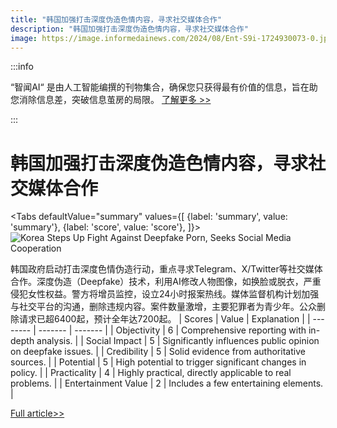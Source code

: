 ```yaml
---
title: "韩国加强打击深度伪造色情内容，寻求社交媒体合作"
description: "韩国加强打击深度伪造色情内容，寻求社交媒体合作"
image: https://image.informedainews.com/2024/08/Ent-S9i-1724930073-0.jpg
---
```



:::info

“智闻AI“ 是由人工智能编撰的刊物集合，确保您只获得最有价值的信息，旨在助您消除信息差，突破信息茧房的局限。  [了解更多 >>](/)

:::

# 韩国加强打击深度伪造色情内容，寻求社交媒体合作


<Tabs
	defaultValue="summary"
	values={[
	{label: 'summary', value: 'summary'},
	{label: 'score', value: 'score'},
]}>
<TabItem value="summary">
<img
  src="https://image.informedainews.com/2024/08/Ent-S9i-1724930073-0.jpg"
  alt="Korea Steps Up Fight Against Deepfake Porn, Seeks Social Media Cooperation"
/>



韩国政府启动打击深度色情伪造行动，重点寻求Telegram、X/Twitter等社交媒体合作。深度伪造（Deepfake）技术，利用AI修改人物图像，如换脸或脱衣，严重侵犯女性权益。警方将增员监控，设立24小时报案热线。媒体监督机构计划加强与社交平台的沟通，删除违规内容。案件数量激增，主要犯罪者为青少年。公众删除请求已超6400起，预计全年达7200起。
</TabItem>
<TabItem value="score">
	| Scores     | Value   | Explanation |
	| -------- | ------- | ------- |
	| Objectivity  | 6    | Comprehensive reporting with in-depth analysis.    |
	| Social Impact | 5     | Significantly influences public opinion on deepfake issues.    |
	| Credibility    | 5    | Solid evidence from authoritative sources.    |
	| Potential    | 5    | High potential to trigger significant changes in policy.    |
	| Practicality    | 4    | Highly practical, directly applicable to real problems.    |
	| Entertainment Value    | 2    | Includes a few entertaining elements.    |
</TabItem>
</Tabs>

[Full article>>](https://www.cnbeta.com.tw/articles/tech/1443774.htm)
